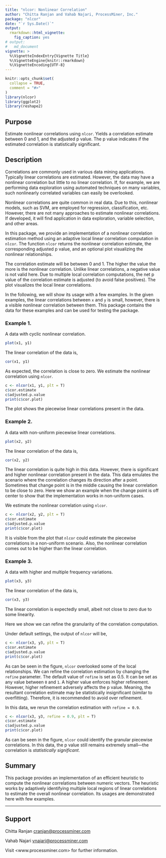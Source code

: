 ```yaml
---
title: "nlcor: Nonlinear Correlation"
author: "Chitta Ranjan and Vahab Najari, ProcessMiner, Inc."
package: "nlcor"
date: "`r Sys.Date()`"
output:
  rmarkdown::html_vignette:
    fig_caption: yes
# output:
#   md_document
vignette: >
  %\VignetteIndexEntry{Vignette Title}
  %\VignetteEngine{knitr::rmarkdown}
  %\VignetteEncoding{UTF-8}
---
```


```r
knitr::opts_chunk$set(
  collapse = TRUE,
  comment = "#>"
)
library(nlcor)
library(ggplot2)
library(reshape2)
```

## Purpose 
Estimate nonlinear correlations using `nlcor`. Yields a correlation 
estimate between 0 and 1, and the adjusted p value. The p value indicates if
the estimated correlation is statistically significant.

## Description
Correlations are commonly used in various data mining applications. 
Typically linear correlations are estimated. However, the data
may have a nonlinear correlation but little to no linear correlation. If,
for example, we are performing data exploration 
using automated techniques on many variables,
such nonlinearly correlated variables can easily be overlooked.

Nonlinear correlations are quite common in real data. Due to this, nonlinear
models, such as SVM, are employed for regression, classification, etc.
However, there are not many approaches to estimate nonlinear correlations.
If developed, it will find 
application in data exploration, variable selection, and other areas.

In this package, we provide an implementation of a nonlinear correlation 
estimation method using an adaptive local linear correlation computation in
`nlcor`. The function
`nlcor` returns the nonlinear correlation estimate, the corresponding 
adjusted p value, and an optional plot visualizing the nonlinear relationships. 

The correlation estimate will be between 0 and 1. The higher the value the more 
is the nonlinear correlation. Unlike linear correlations, a negative value is not 
valid here. Due to multiple local correlation computations, the net p value
of the correlation estimate is adjusted (to avoid false positives). The plot
visualizes the local linear correlations.

In the following, we will show its usage with a few examples. In the given examples,
the linear correlations between `x` and `y` is small, however, there is a 
visible nonlinear correlation between them. This package contains the data
for these examples and can be used for testing the package.

### Example 1.

A data with cyclic nonlinear correlation.


```r
plot(x1, y1)
```

The linear correlation of the data is,
```r
cor(x1, y1)
```

As expected, the correlation is close to zero. We estimate the nonlinear
correlation using `nlcor`.

```r
c <- nlcor(x1, y1, plt = T)
c$cor.estimate
c$adjusted.p.value
print(c$cor.plot)
```

The plot shows the piecewise linear correlations present in the data.

### Example 2.

A data with non-uniform piecewise linear correlations.

```r
plot(x2, y2)
```

The linear correlation of the data is,
```r
cor(x2, y2)
```

The linear correlation is quite high in this data. However, there is 
significant and higher nonlinear correlation present in the data. 
This data emulates the scenario where the correlation changes its
direction after a point. Sometimes that change point is in the middle causing
the linear correlation to be close to zero. Here we show an example when the 
change point is off center to show that the implementation works in 
non-uniform cases.

We estimate the nonlinear correlation using `nlcor`.

```r
c <- nlcor(x2, y2, plt = T)
c$cor.estimate
c$adjusted.p.value
print(c$cor.plot)
```

It is visible from the plot that `nlcor` could estimate the piecewise
correlations in a non-uniform scenario. Also, the nonlinear correlation comes
out to be higher than the linear correlation.

### Example 3.
A data with higher and multiple frequency variations.

```r
plot(x3, y3)
```

The linear correlation of the data is,
```r
cor(x3, y3)
```

The linear correlation is expectedly small, albeit not close to zero due to 
some linearity.

Here we show we can refine the granularity of the correlation computation.

Under default settings, the output of `nlcor` will be,

```r
c <- nlcor(x3, y3, plt = T)
c$cor.estimate
c$adjusted.p.value
print(c$cor.plot)
```

As can be seen in the figure, `nlcor` overlooked some of the local relationships.
We can refine the correlation estimation by changing the `refine` parameter. 
The default value of `refine` is set as 0.5. It can be set as any 
value between `0` and `1`. A higher value enforces higher refinement. However,
higher refinement adversely affects the p value. Meaning, the resultant 
correlation estimate may be statistically insignificant (similar to overfitting).
Therefore, it is recommended to avoid over refinement.

In this data, we rerun the correlation estimation with `refine = 0.9`.

```r
c <- nlcor(x3, y3, refine = 0.9, plt = T)
c$cor.estimate
c$adjusted.p.value
print(c$cor.plot)
```

As can be seen in the figure, `nlcor` could identify the granular piecewise
correlations. In this data, the p value still remains extremely small—the
correlation is _statistically significant_.

## Summary
This package provides
an implementation of an efficient heuristic to compute the nonlinear correlations between numeric vectors. The heuristic works by adaptively     identifying multiple local regions of linear correlations to estimate the     overall nonlinear correlation. Its usages are demonstrated here with few
examples. 

---
## Support
Chitta Ranjan
<cranjan@processminer.com>

Vahab Najari
<vnajari@processminer.com>

Visit <www.processminer.com> for further information.


